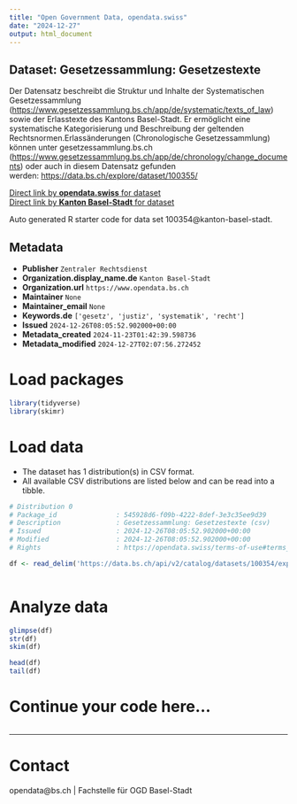 ```yaml
---
title: "Open Government Data, opendata.swiss"
date: "2024-12-27"
output: html_document
---
```


## Dataset: Gesetzessammlung: Gesetzestexte

Der Datensatz beschreibt die Struktur und Inhalte der Systematischen Gesetzessammlung ([https://www.gesetzessammlung.bs.ch/app/de/systematic/texts_of_law](https://www.gesetzessammlung.bs.ch/app/de/systematic/texts_of_law)) sowie der Erlasstexte des Kantons Basel-Stadt. Er ermöglicht eine systematische Kategorisierung und Beschreibung der geltenden Rechtsnormen.Erlassänderungen (Chronologische Gesetzessammlung) können unter gesetzessammlung.bs.ch ([https://www.gesetzessammlung.bs.ch/app/de/chronology/change_documents](https://www.gesetzessammlung.bs.ch/app/de/chronology/change_documents)) oder auch in diesem Datensatz gefunden werden: [https://data.bs.ch/explore/dataset/100355/](https://data.bs.ch/explore/dataset/100355/)

[Direct link by **opendata.swiss** for dataset](https://opendata.swiss/de/dataset/gesetzessammlung-gesetzestexte)<br>
[Direct link by **Kanton Basel-Stadt** for dataset](https://data.bs.ch/explore/dataset/100354/)

Auto generated R starter code for data set 100354@kanton-basel-stadt.

## Metadata

- **Publisher** `Zentraler Rechtsdienst`
- **Organization.display_name.de** `Kanton Basel-Stadt`
- **Organization.url** `https://www.opendata.bs.ch`
- **Maintainer** `None`
- **Maintainer_email** `None`
- **Keywords.de** `['gesetz', 'justiz', 'systematik', 'recht']`
- **Issued** `2024-12-26T08:05:52.902000+00:00`
- **Metadata_created** `2024-11-23T01:42:39.598736`
- **Metadata_modified** `2024-12-27T02:07:56.272452`


# Load packages

```r

library(tidyverse)
library(skimr)

```

# Load data

-   The dataset has 1 distribution(s) in CSV format.
-   All available CSV distributions are listed below and can be read into a tibble.

```r

# Distribution 0
# Package_id               : 545928d6-f09b-4222-8def-3e3c35ee9d39
# Description              : Gesetzessammlung: Gesetzestexte (csv)
# Issued                   : 2024-12-26T08:05:52.902000+00:00
# Modified                 : 2024-12-26T08:05:52.902000+00:00
# Rights                   : https://opendata.swiss/terms-of-use#terms_by

df <- read_delim('https://data.bs.ch/api/v2/catalog/datasets/100354/exports/csv?use_labels=true')



```

# Analyze data

```r

glimpse(df)
str(df)
skim(df)

head(df)
tail(df)

```

# Continue your code here...

```r

```

------------------------------------------------------------------------

# Contact

opendata@bs.ch | Fachstelle für OGD Basel-Stadt

